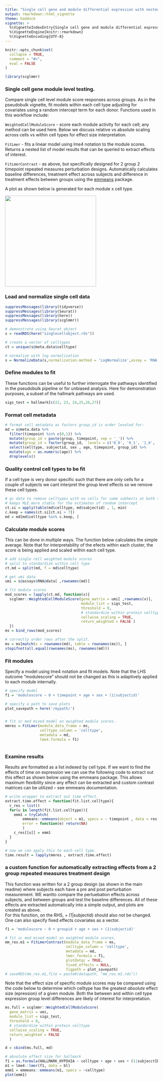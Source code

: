 ```yaml
---
title: "Single cell gene and module differential expression with nested group repeated measures experiment designs"
output: rmarkdown::html_vignette
theme: haddock
vignette: >
  %\VignetteIndexEntry{Single cell gene and module differential expression with nested group repeated measures experiment designs}
  %\VignetteEngine{knitr::rmarkdown}
  %\VignetteEncoding{UTF-8}
---
```


```r
knitr::opts_chunk$set(
  collapse = TRUE,
  comment = "#>", 
  eval = FALSE
)
```

```r
library(scglmmr)
```


### Single cell gene module level testing.  

Compare single cell level module score responses across groups. As in the pseudobulk vignette, fit models within each cell type adjusting for covariates using a random intercept term for each donor. Functions used in this workflow include: 

`WeightedCellModuleScore` - score each module activity for each cell; any method can be used here. Below we discuss relative vs absolute scaling across cells vs within cell types for effect size interpretation. 

`FitLmer` - fits a linear model using lme4 notation to the module scores. Returns a nested list of model results that can be queried to extract effects of interest. 

`FitLmerContrast` - as above, but specifically designed for 2 group 2 timepoint repeated measures perturbation designs. Automatically calculates baseline differences, treatment effect across subjects and difference in treatment effects between groups using the [emmeans](https://cran.r-project.org/web/packages/emmeans/index.html) package. 

A plot as shown below is generated for each module x cell type. 

<img src="../man/figures/example_sc.png" heightt = 300 width = 300/>  

### Load and normalize single cell data 
```r
suppressMessages(library(tidyverse))
suppressMessages(library(Seurat))
suppressMessages(library(here))
suppressMessages(library(scglmmr))

# demonstrate using Seurat object
s = readRDS(here("singlecellobject.rds"))

# create a vector of celltypes 
ct = unique(s@meta.data$celltype)

# normalize with log normalization
s = NormalizeData(s,normalization.method = 'LogNormalize',assay = 'RNA')


```

### Define modules to fit 

These functions can be useful to further interrogate the pathways identified in the pseudobulk pipeline or for unbiased analysis. Here for demonstration purposes, a subset of the hallmark pathways are used. 

```r
sigs_test = hallmark[c(22, 23, 24,25,26,27)]
```


### Format cell metadata 
```r
# format cell metadata as factors group_id is order leveled for: 
md = s@meta.data %>% 
  filter(timepoint %in% c(0,1)) %>% 
  mutate(group_id = paste(group, timepoint, sep = '_')) %>% 
  mutate(group_id = factor(group_id,  levels = c('0_0', '0_1', '1_0', '1_1'))) %>%
  select(celltype, subjectid, sex , age, timepoint, group_id) %>% 
  mutate(age = as.numeric(age)) %>% 
  droplevels()

```

### Quality control cell types to be fit  

If a cell type is very donor specific such that there are only cells for a couple of subjects we cant interpret the group level effects so we remove these cell types. 

```r
# qc data to remove celltypes with no cells for some subhects at both timepoints 
# keeps MLE more stable for the estimates of random intercept 
ct.si = apply(table(md$celltype, md$subjectid) , 1, min) 
c.keep = names(ct.si[ct.si > 7])
md = md[md$celltype %in% c.keep, ]
```

### Calculate module scores 

This can be done in multiple ways. The function below calculates the simple average. Note that for interpretability of the efects within each cluster, the score is being applied and scaled within each cell type. 

```r

# add single cell weighted module scores
# split to standardize within cell type 
ct.md = split(md, f = md$celltype)

# get umi data 
umi = s@assays$RNA@data[ ,rownames(md)]

# fit module scores 
mod_scores = lapply(ct.md, function(x){ 
  scglmmr::WeightedCellModuleScore(gene_matrix = umi[ ,rownames(x)], 
                                   module_list = sigs_test, 
                                   threshold = 0,
                                   # standardize within protein celltype
                                   cellwise_scaling = TRUE, 
                                   return_weighted = FALSE )
  })
ms = bind_rows(mod_scores)

# correctly order rows after the split. 
ms = ms[match(x = rownames(md), table = rownames(ms)), ]
stopifnot(all.equal(rownames(ms), rownames(md)))

```

### Fit modules 

Specify a model using lme4 notation and fit models. Note that the LHS outcome "modulescore" should not be changed as this is adaptively applied to each module internally.

```r


# specify model 
f1 = 'modulescore ~ 0 + timepoint + age + sex + (1|subjectid)'

# specify a path to save plots 
plot_savepath = here('/mypath/')


# fit sc mod mixed model on ewighted module scores. 
mmres = FitLmer(module_data_frame = ms,
                celltype_column = 'celltype',
                metadata = md, 
                lme4.formula = f1)
  
```

### Examine results 

Results are formatted as a list indexed by cell type. If we want to find the effects of time on expression we can use the following code to extract out this effect as shown below using the emmeans package. This allows maximum flexibility since any effect can be extracted and custom contrast matrices can be utilized -- see emmeans documentation. 

```r

# write wrapper to extract out time effect.
extract.time.effect = function(fit.list.celltype){ 
  c_res = list()
  for(u in length(fit.list.celltype)){ 
    emm1 = tryCatch(
        emmeans::emmeans(object = m1, specs = ~ timepoint , data = res, lmer.df = "asymptotic"),
        error = function(e) return(NA)
        )
    c_res[[u]] = emm1
  }
}

# now we can apply this to each cell type. 
time.result = lapply(mmres , extract.time.effect)

```

### a custom function for automatically extracting effects from a 2 group repeated measures treatment design

This function was written for a 2 group design (as shown in the main readme) where subjects each have a pre and post perturbation measurement. WE wantto compare the pertuebation effects across subjects, and between groups and test the baseline differences. All of these effects are extracted automatically into a simple output, and plots are created as above.  
For this function, on the RHS, + (1|subjectid) should also not be changed. One can also specify fixed effects covariates as a vector. 
```r

f1 = 'modulescore ~ 0 + groupid + age + sex + (1|subjectid)'

# fit sc mod mixed model on ewighted module scores. 
mm_res.m1 = FitLmerContrast(module_data_frame = ms, 
                            celltype_column = 'celltype', 
                            metadata = md, 
                            lmer_formula = f1, 
                            plotdatqc = TRUE, 
                            fixed_effects = NULL,
                            figpath = plot_savepath)
# saveRDS(mm_res.m1,file = paste0(datapath, "mm_res.m1.rds"))
```


Note that the effect size of specific module scores may be compared using the code below to determine which celltype has the greatest *absolute* effect size (epression) of a given module. Both the between and within cell type expression group level differences are likely of interest for interpretation. 

```r
ms.full = scglmmr::WeightedCellModuleScore(
  gene_matrix = umi, 
  module_list = sigs_test, 
  threshold = 0,
  # standardize within protein celltype
  cellwise_scaling = TRUE, 
  return_weighted = FALSE 
  )

d = cbind(ms.full, md)

# absolute effect size for hallmark 
f1 = as.formula(HALLMARK_HYPOXIA ~ celltype + age + sex + (1|subjecctID))
m1 = lme4::lmer(f1, data = bl)
emm1 = emmeans::emmeans(m1, specs = ~celltype)
plot(emm1)

```


